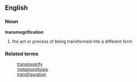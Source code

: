 ==English==
===Noun===
'''transmogrification'''
#the act or process of being transformed into a different form
===Related terms===
:[[transmogrify]]
:[[metamorphosis]]
:[[transfiguration]]